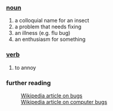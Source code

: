 ===[[noun]]===
#a colloquial name for an insect
#a problem that needs fixing
#an illness (e.g. flu bug)
#an enthusiasm for something
===[[verb]]===
#to annoy
===further reading===
:[[w:bug|Wikipedia article on bugs]]
:[[w:computer bug|Wikipedia article on computer bugs]]